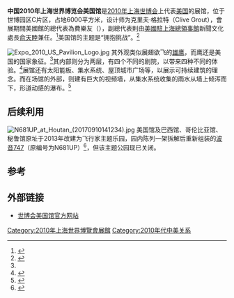 {{coord|31.1812314|121.4705086|display=title|type:landmark|format=dms}}
{{Infobox building
| building_name       = 2010年上海世博会美国馆
| native_building_name= 
| former_names        =
| alternate_names     =
| image               = US Pavilion of Expo 2010.jpg
| caption             = 
| map_type            = 
| altitude            = 
| building_type       = 
| architectural_style = 
| structural_system   = 
| cost                = 
| ren_cost            =
| location            = [[上海|上海]]世博园区C片区
| address             = 
| client              = 
| owner               = 
| current_tenants     = 
| landlord            = 
| coordinates         = 
| start_date          = 
| completion_date     = 
| inauguration_date   =
| renovation_date     = 
| demolition_date     = 
| destruction_date    = 
| height              = 
| diameter            = 
| other_dimensions    = 
| floor_count         = 
| floor_area          = 6000平方米
| main_contractor     = 
| architect           = 克里夫·格拉特
| architecture_firm   = 
| structural_engineer = 
| services_engineer   = 
| civil_engineer      = 
| other_designers     = 
| quantity_surveyor   = 
| awards              = 
| ren_architect       =
| ren_firm            =
| ren_str_engineer    = 
| ren_serv_engineer   = 
| ren_civ_engineer    = 
| ren_oth_designers   = 
| ren_qty_surveyor    = 
| ren_awards          = 
| references          = 
}}

'''中国2010年上海世界博览会美国馆'''是[[2010年上海世博会|2010年上海世博会]]上代表[[美国|美国]]的展馆，位于世博园区C片区，占地6000平方米，设计师为克里夫·格拉特（Clive Grout），會展期間美國館的總代表為費樂友（{{lang|en|Jose H. Villarreal}}），副總代表則由[[美國駐上海總領事館|美國駐上海總領事館]]新聞文化處長[[俞天睦|俞天睦]]兼任。<ref name="Expo">{{Citation |title=美国国家馆上海2010年世界博览会美国展区总代表最终报告<!-- Final Commissioner General's Report--> |url=https://2009-2017.state.gov/documents/organization/160954.pdf |publisher=上海2010年世博会美国国家馆<!-- USA Pavilion, EXPO 2010 Shanghai--> |date=2011-03 |archiveurl=https://web.archive.org/web/20201005102131/https://2009-2017.state.gov/documents/organization/160954.pdf |archivedate=2020-10-05 |accessdate=2020-10-05 |page=5,37 |dead-url=no }}</ref>美国馆的主题是“拥抱挑战”。<ref name="usa">{{cite web|url=http://www.usapavilion2010.com/usapavilion2010/paviliondesign_cn.html|title=世博美国馆|publisher=USA Pavilion|accessdate=2010-04-24|archive-date=2010-04-13|archive-url=https://archive.is/20100413112630/http://www.usapavilion2010.com/usapavilion2010/paviliondesign_cn.html|dead-url=no}}</ref>

[[File:Expo_2010_US_Pavilion_Logo.jpg|left]]
其外观类似展翅欲飞的[[雄鹰|雄鹰]]，而鹰还是美国的国家象征。<ref name="usa" />其内部则分为两层，有四个不同的剧院，以带来四种不同的体验。<ref>{{cite web|url=http://www.usapavilion2010.com/usapavilion2010/pavilionexperience_cn.html|title=展馆体验|publisher=USA Pavilion|accessdate=2010-04-24|archive-date=2010-04-05|archive-url=https://archive.is/20100405022910/http://www.usapavilion2010.com/usapavilion2010/pavilionexperience_cn.html|dead-url=no}}</ref>展馆还有太阳能板、集水系统、屋顶城市广场等，以展示可持续建筑的理念。而在场馆的外部，则建有巨大的视频墙，从集水系统收集的雨水从墙上倾泻而下，形道动感的瀑布。<ref>{{cite web|url=http://2010.qq.com/a/20100408/000013.htm|title=体验美国馆屋顶农场 感受科比中文说“欢迎”|publisher=腾讯世博|accessdate=2010-04-24|archive-date=2010-04-16|archive-url=https://web.archive.org/web/20100416035752/http://2010.qq.com/a/20100408/000013.htm|dead-url=no}}</ref>

==后续利用==
[[File:N681UP_at_Houtan_(20170910141234).jpg|thumb]]
美国馆及巴西馆、哥伦比亚馆、秘鲁馆原址于2013年改建为飞行家主题乐园，园内陈列一架拆解后重新组装的[[波音747|波音747]]（原编号为N681UP）<ref>{{cite news|url=http://sh.eastday.com/m/20130802/u1a7564023.html|title=世博多国馆变身“飞行家乐园” 波音747“镇”园|publisher=[[解放日报|解放日报]]|date=2013-08-02|accessdate=2017-09-16|archive-date=2017-09-16|archive-url=https://web.archive.org/web/20170916102204/http://sh.eastday.com/m/20130802/u1a7564023.html|dead-url=no}}</ref>，但该主题公园现已关闭。

==参考==
{{reflist}}

==外部链接==
{{Commonscat|USA Pavilion of Expo 2010|2010年上海世博会美国馆}}
*[http://www.usapavilion2010.com/usapavilion2010/index_cn.php 世博会美国馆官方网站]{{Webarchive|url=https://archive.is/20100327142203/http://www.usapavilion2010.com/usapavilion2010/index_cn.php |date=2010-03-27 }}

{{2010年上海世博会展馆}}
[[Category:2010年上海世界博覽會展館|Category:2010年上海世界博覽會展館]]
[[Category:2010年代中美关系|Category:2010年代中美关系]]